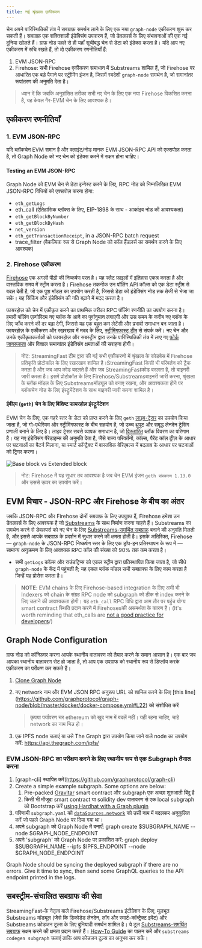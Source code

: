 ```yaml
---
title: नई श्रृंखला एकीकरण
---
```


चेन अपने पारिस्थितिकी तंत्र में सबग्राफ़ समर्थन लाने के लिए एक नया `graph-node` एकीकरण शुरू कर सकती हैं। सबग्राफ़ एक शक्तिशाली इंडेक्सिंग उपकरण हैं, जो डेवलपर्स के लिए संभावनाओं की एक नई दुनिया खोलते हैं। ग्राफ़ नोड पहले से ही यहाँ सूचीबद्ध चेन से डेटा को इंडेक्स करता है। यदि आप नए एकीकरण में रुचि रखते हैं, तो दो एकीकरण रणनीतियाँ हैं:

1. EVM JSON-RPC
2. Firehose: सभी Firehose एकीकरण समाधान में Substreams शामिल हैं, जो Firehose पर आधारित एक बड़े पैमाने पर स्ट्रीमिंग इंजन है, जिसमें स्वदेशी `graph-node` समर्थन है, जो समानांतर रूपांतरण की अनुमति देता है।

> ध्यान दें कि जबकि अनुशंसित तरीका सभी नए चेन के लिए एक नया Firehose विकसित करना है, यह केवल गैर-EVM चेन के लिए आवश्यक है।

## एकीकरण रणनीतियाँ

### 1. EVM JSON-RPC

यदि ब्लॉकचेन EVM समान है और क्लाइंट/नोड मानक EVM JSON-RPC API को एक्सपोज़ करता है, तो Graph Node को नए चेन को इंडेक्स करने में सक्षम होना चाहिए।

#### Testing an EVM JSON-RPC

Graph Node को EVM चेन से डेटा इन्गेस्ट करने के लिए, RPC नोड को निम्नलिखित EVM JSON-RPC विधियों को एक्सपोज़ करना होगा:

- `eth_getLogs`
- eth_call (ऐतिहासिक ब्लॉक्स के लिए, EIP-1898 के साथ - आर्काइव नोड की आवश्यकता)
- `eth_getBlockByNumber`
- `eth_getBlockByHash`
- `net_version`
- `eth_getTransactionReceipt`, in a JSON-RPC batch request
- trace_filter (वैकल्पिक रूप से Graph Node को कॉल हैंडलर्स का समर्थन करने के लिए आवश्यक)

### 2. Firehose एकीकरण

[Firehose](https://firehose.streamingfast.io/firehose-setup/overview) एक अगली पीढ़ी की निष्कर्षण परत है। यह फ्लैट फ़ाइलों में इतिहास एकत्र करता है और वास्तविक समय में स्ट्रीम करता है। Firehose तकनीक उन पॉलिंग API कॉल्स को एक डेटा स्ट्रीम से बदल देती है, जो एक पुश मॉडल का उपयोग करती है, जिससे डेटा को इंडेक्सिंग नोड तक तेजी से भेजा जा सके। यह सिंकिंग और इंडेक्सिंग की गति बढ़ाने में मदद करता है।

फायरहोज़ को चेन में एकीकृत करने का प्राथमिक तरीका RPC पॉलिंग रणनीति का उपयोग करना है। हमारी पॉलिंग एल्गोरिदम नए ब्लॉक के आने का पूर्वानुमान लगाएगी और उस समय के करीब नए ब्लॉक के लिए जाँच करने की दर बढ़ा देगी, जिससे यह एक बहुत कम लेटेंसी और प्रभावी समाधान बन जाता है। फायरहोज़ के एकीकरण और रखरखाव में मदद के लिए, [स्ट्रीमिंगफास्ट टीम](https://www.streamingfast.io/firehose-integration-program) से संपर्क करें। नए चेन और उनके एकीकृतकर्ताओं को फायरहोज़ और सबस्ट्रीम द्वारा उनके पारिस्थितिकी तंत्र में लाए गए [फोर्क जागरूकता](https://substreams.streamingfast.io/documentation/consume/reliability-guarantees) और विशाल समानांतर इंडेक्सिंग क्षमताओं की सराहना होगी।

> नोट: StreamingFast टीम द्वारा की गई सभी एकीकरणों में श्रृंखला के कोडबेस में Firehose प्रतिकृति प्रोटोकॉल के लिए रखरखाव शामिल है।StreamingFast किसी भी परिवर्तन को ट्रैक करता है और जब आप कोड बदलते हैं और जब StreamingFastकोड बदलता है, तो बाइनरी जारी करता है। इसमें प्रोटोकॉल के लिए Firehose/Substreamsबाइनरी जारी करना, श्रृंखला के ब्लॉक मॉडल के लिए Substreamsमॉड्यूल को बनाए रखना, और आवश्यकता होने पर ब्लॉकचेन नोड के लिए इंस्ट्रुमेंटेशन के साथ बाइनरी जारी करना शामिल है।

#### ईवीएम (`geth`) चेन के लिए विशिष्ट फायरहोज़ इंस्ट्रूमेंटेशन

EVM चेन के लिए, एक गहरे स्तर के डेटा को प्राप्त करने के लिए `geth` [लाइव-ट्रेसर](https://github.com/ethereum/go-ethereum/releases/tag/v1.14.0) का उपयोग किया जाता है, जो गो-एथेरियम और स्ट्रीमिंगफास्ट के बीच सहयोग है, जो उच्च थ्रूपुट और समृद्ध लेनदेन ट्रेसिंग प्रणाली बनाने के लिए है। लाइव ट्रेसर सबसे व्यापक समाधान है, जो [विस्तारित](https://streamingfastio.medium.com/new-block-model-to-accelerate-chain-integration-9f65126e5425) ब्लॉक विवरण का परिणाम है। यह नए इंडेक्सिंग पैरेडाइम्स की अनुमति देता है, जैसे राज्य परिवर्तनों, कॉल्स, पैरेंट कॉल ट्रीज़ के आधार पर घटनाओं का पैटर्न मिलाना, या स्मार्ट कॉन्ट्रैक्ट में वास्तविक वेरिएबल्स में बदलाव के आधार पर घटनाओं को ट्रिगर करना।

![Base block vs Extended block](/img/extended-vs-base-substreams-blocks.png)

> नोट: Firehose में यह सुधार तब आवश्यक है जब चेन EVM इंजन `geth संस्करण 1.13.0` और उससे ऊपर का उपयोग करें।

## EVM विचार - JSON-RPC और Firehose के बीच का अंतर

जबकि JSON-RPC और Firehose दोनों सबग्राफ़ के लिए उपयुक्त हैं, Firehose हमेशा उन डेवलपर्स के लिए आवश्यक है जो [Substreams](https://substreams.streamingfast.io) के साथ निर्माण करना चाहते हैं। Substreams का समर्थन करने से डेवलपर्स को नए चेन के लिए [Substreams-समर्थित सबग्राफ़](/subgraphs/cookbook/substreams-powered-subgraphs/) बनाने की अनुमति मिलती है, और इससे आपके सबग्राफ़ के प्रदर्शन में सुधार करने की क्षमता होती है। इसके अतिरिक्त, Firehose — `graph-node` के JSON-RPC निष्कर्षण स्तर के लिए एक ड्रॉप-इन प्रतिस्थापन के रूप में — सामान्य अनुक्रमण के लिए आवश्यक RPC कॉल की संख्या को 90% तक कम करता है।

- सभी `getLogs` कॉल्स और राउंडट्रिप्स को एकल स्ट्रीम द्वारा प्रतिस्थापित किया जाता है, जो सीधे `graph-node` के केंद्र में पहुंचती है; यह एकल ब्लॉक मॉडल सभी सबग्राफ्स के लिए काम करता है जिन्हें यह प्रोसेस करता है।

> **NOTE**: EVM chains के लिए Firehose-based integration के लिए अभी भी Indexers को chain के संग्रह RPC node को subgraph को ठीक से index करने के लिए चलाने की आवश्यकता होगी। यह `eth_call` RPC विधि द्वारा आम तौर पर पहुंच योग्य smart contract स्थिति प्रदान करने में Firehosesकी असमर्थता के कारण है। (It's worth reminding that eth_calls are [not a good practice for developers](/)/)

## Graph Node Configuration

ग्राफ नोड को कॉन्फ़िगर करना आपके स्थानीय वातावरण को तैयार करने के समान आसान है। एक बार जब आपका स्थानीय वातावरण सेट हो जाता है, तो आप एक उपग्राफ को स्थानीय रूप से डिप्लॉय करके एकीकरण का परीक्षण कर सकते हैं।

1. [Clone Graph Node](https://github.com/graphprotocol/graph-node)

2. नए network नाम और EVM JSON RPC अनुरूप URL को शामिल करने के लिए [this line] (https://github.com/graphprotocol/graph-node/blob/master/docker/docker-compose.yml#L22) को संशोधित करें

   > कृपया पर्यावरण चर ethereum को खुद नाम में बदलें नहीं। यही रहना चाहिए, चाहे network का नाम भिन्न हो।

3. एक IPFS node चलाएं या उसे The Graph द्वारा उपयोग किया जाने वाले node का उपयोग करें: https://api.thegraph.com/ipfs/

### EVM JSON-RPC का परीक्षण करने के लिए स्थानीय रूप से एक Subgraph तैनात करना

1. [graph-cli] स्थापित करें(https://github.com/graphprotocol/graph-cli)
2. Create a simple example subgraph. Some options are below:
   1. Pre-packed [Gravitar](https://github.com/graphprotocol/example-subgraph/tree/f89bdd4628efa4badae7367d4919b3f648083323) smart contract और subgraph एक अच्छा शुरुआती बिंदु है
   2. किसी भी मौजूदा smart contract या solidity dev वातावरण से एक local subgraph को Bootstrap करें [using Hardhat with a Graph plugin](https://github.com/graphprotocol/hardhat-graph)
3. परिणामी `subgraph.yaml` को [`dataSources.network`](http://dataSources.network) को उसी नाम में बदलकर अनुकूलित करें जो पहले Graph Node पर दिया गया था।
4. अपने subgraph को Graph Node में बनाएँ: graph create $SUBGRAPH_NAME --node $GRAPH_NODE_ENDPOINT
5. अपने 'subgraph' को Graph Node पर प्रकाशित करें: graph deploy $SUBGRAPH_NAME --ipfs $IPFS_ENDPOINT --node $GRAPH_NODE_ENDPOINT

Graph Node should be syncing the deployed subgraph if there are no errors. Give it time to sync, then send some GraphQL queries to the API endpoint printed in the logs.

## सबस्ट्रीम-संचालित सबग्राफ की सेवा

StreamingFast-के नेतृत्व वाले Firehose/Substreams इंटीग्रेशन के लिए, मूलभूत Substreams मॉड्यूल (जैसे कि डिकोडेड लेनदेन, लॉग और स्मार्ट-कॉन्ट्रैक्ट इवेंट) और Substreams कोडजन टूल्स के लिए बुनियादी समर्थन शामिल है। ये टूल [Substreams-समर्थित सबग्राफ़](https://sps.introduction) सक्षम करने की क्षमता प्रदान करते हैं। [How-To Guide](https://substreams.streamingfast.io/documentation/how-to-guides/intro-your-first-application) का पालन करें और `substreams codegen subgraph` चलाएं ताकि आप कोडजन टूल्स का अनुभव कर सकें।
